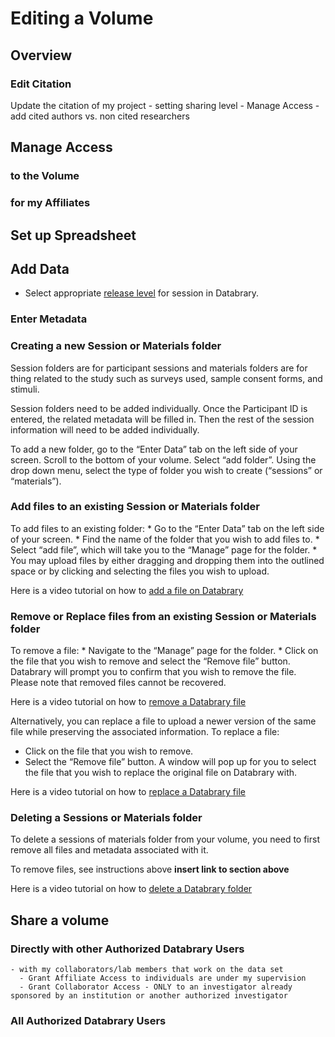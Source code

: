 # Editing a Volume {.unnumbered}

## Overview {-}

### Edit Citation

Update the citation of my project
    - setting sharing level
    - Manage Access
    - add cited authors vs. non cited researchers

## Manage Access {-}

### to the Volume {-}

### for my Affiliates {-}

## Set up Spreadsheet {-}

## Add Data {-}

- Select appropriate [release level](https://www.databrary.org/resources/guide/investigators/release/release-levels.html) for session in Databrary.

### Enter Metadata {-}

### Creating a new Session or Materials folder {-}

Session folders are for participant sessions and materials folders are for thing related to the study such as surveys used, sample consent forms, and stimuli.

Session folders need to be added individually. Once the Participant ID is entered, the related metadata will be filled in. Then the rest of the session information will need to be added individually.

To add a new folder, go to the "Enter Data" tab on the left side of your screen. Scroll to the bottom of your volume. Select "add folder". Using the drop down menu, select the type of folder you wish to create ("sessions" or "materials"). 

### Add files to an existing Session or Materials folder {-}

To add files to an existing folder:
* Go to the "Enter Data" tab on the left side of your screen. 
* Find the name of the folder that you wish to add files to. 
* Select "add file", which will take you to the "Manage" page for the folder.
* You may upload files by either dragging and dropping them into the outlined space or by clicking and selecting the files you wish to upload.

Here is a video tutorial on how to [add a file on Databrary](https://nyu.databrary.org/volume/686/slot/27588/-?asset=122480)

### Remove or Replace files from an existing Session or Materials folder {-}

To remove a file:
* Navigate to the "Manage" page for the folder. 
* Click on the file that you wish to remove and select the "Remove file" button. Databrary will prompt you to confirm that you wish to remove the file. Please note that removed files cannot be recovered.

Here is a video tutorial on how to [remove a Databrary file](https://nyu.databrary.org/volume/686/slot/67044/-?asset=434274)

Alternatively, you can replace a file to upload a newer version of the same file while preserving the associated information. To replace a file:

* Click on the file that you wish to remove.
* Select the "Remove file" button. A window will pop up for you to select the file that you wish to replace the original file on Databrary with.

Here is a video tutorial on how to [replace a Databrary file](https://nyu.databrary.org/volume/686/slot/67045/-?asset=434276)

### Deleting a Sessions or Materials folder {-}

To delete a sessions of materials folder from your volume, you need to first remove all files and metadata associated with it. 

To remove files, see instructions above **insert link to section above**

Here is a video tutorial on how to [delete a Databrary folder](https://nyu.databrary.org/volume/686/slot/67043/-?asset=434284)

## Share a volume {-}

### Directly with other Authorized Databrary Users {-}

 
    - with my collaborators/lab members that work on the data set
      - Grant Affiliate Access to individuals are under my supervision
      - Grant Collaborator Access - ONLY to an investigator already sponsored by an institution or another authorized investigator  
### All Authorized Databrary Users {-}